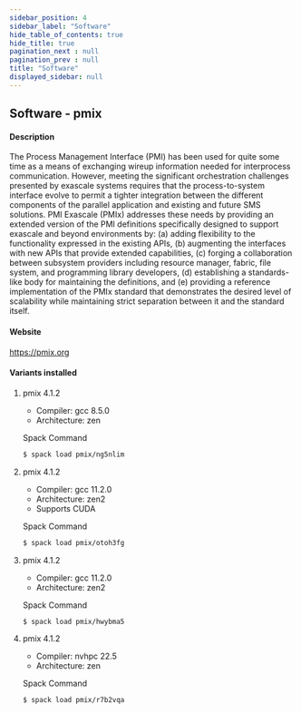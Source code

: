 ```yaml
---
sidebar_position: 4
sidebar_label: "Software"
hide_table_of_contents: true
hide_title: true
pagination_next : null
pagination_prev : null
title: "Software"
displayed_sidebar: null
---
```


## Software - pmix


#### Description
The Process Management Interface (PMI) has been used for quite some time as a means of exchanging wireup information needed for interprocess communication. However, meeting the significant orchestration challenges presented by exascale systems requires that the process-to-system interface evolve to permit a tighter integration between the different components of the parallel application and existing and future SMS solutions. PMI Exascale (PMIx) addresses these needs by providing an extended version of the PMI definitions specifically designed to support exascale and beyond environments by: (a) adding flexibility to the functionality expressed in the existing APIs, (b) augmenting the interfaces with new APIs that provide extended capabilities, (c) forging a collaboration between subsystem providers including resource manager, fabric, file system, and programming library developers, (d) establishing a standards-like body for maintaining the definitions, and (e) providing a reference implementation of the PMIx standard that demonstrates the desired level of scalability while maintaining strict separation between it and the standard itself.

#### Website
https://pmix.org

#### Variants installed

1. pmix 4.1.2

    - Compiler: gcc 8.5.0
    - Architecture: zen

    Spack Command
    ```bash
    $ spack load pmix/ng5nlim
    ```

2. pmix 4.1.2

    - Compiler: gcc 11.2.0
    - Architecture: zen2
    - Supports CUDA

    Spack Command
    ```bash
    $ spack load pmix/otoh3fg
    ```

3. pmix 4.1.2

    - Compiler: gcc 11.2.0
    - Architecture: zen2

    Spack Command
    ```bash
    $ spack load pmix/hwybma5
    ```

4. pmix 4.1.2

    - Compiler: nvhpc 22.5
    - Architecture: zen

    Spack Command
    ```bash
    $ spack load pmix/r7b2vqa
    ```

